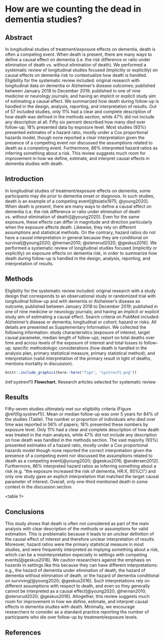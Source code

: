 # How are we counting the dead in dementia studies? {#chapter5}

\chaptermark{Counting the death}

\newpage

## Abstract

In longitudinal studies of treatment/exposure effects on dementia, death is often a competing event. When death is present, there are many ways to define a causal effect on dementia (i.e. the risk difference or ratio under elimination of death vs. without elimination of death). We performed a systematic review of longitudinal studies focused (implicitly or explicitly) on causal effects on dementia risk to contextualize how death is handled. Eligibility for the systematic review included: original research with longitudinal data on dementia or Alzheimer’s disease outcomes; published between January 2018 to December 2019; published in one of nine medicine or neurology journals; and having an implicit or explicit study aim of estimating a causal effect. We summarized how death during follow-up is handled in the design, analysis, reporting, and interpretation of results. Out of 57 included studies, only 11% had a clear and complete description of how death was defined in the methods section, while 47% did not include any description at all. Fifty six percent described how many died over follow-up; 18% presented data by exposure level. Most studies (93%) presented estimates of a hazard ratio, mostly under a Cox proportional hazards model, though none reported a clear interpretation given the presence of a competing event nor discussed the assumptions related to death as a competing event. Furthermore, 86% interpreted hazard ratios as inferring something about a risk. This review suggests much room for improvement in how we define, estimate, and interpret causal effects in dementia studies with death.

\newpage

## Introduction

In longitudinal studies of treatment/exposure effects on dementia, some participants may die prior to dementia onset or diagnosis. In such studies, death is an example of a competing event[@tsiatis1975; @young2020]. When death is present, there are many ways to define a causal effect on dementia (i.e. the risk difference or ratio under elimination of death vs. without elimination of death)[@young2020]. Even for the same exposure, these effects can differ in magnitude and direction particularly when the exposure affects death. Likewise, they rely on different assumptions and statistical methods. On the contrary, hazard ratios do not have a causal interpretation in general because they are conditional on survival[@young2020; @hernan2010; @stensrud2020; @geskus2016].  We performed a systematic review of longitudinal studies focused (implicitly or explicitly) on exposure effects on dementia risk, in order to summarize how death during follow-up is handled in the design, analysis, reporting, and interpretation of results.


## Methods

Eligibility for the systematic review included: original research with a study design that corresponds to an observational study or randomized trial with longitudinal follow-up and with dementia or Alzheimer’s disease as outcome; published between January 2018 to December 2019; published in one of nine medicine or neurology journals; and having an implicit or explicit study aim of estimating a causal effect. Search criteria on PubMed included: Alzheimer’s disease or dementia; longitudinal or cohort; hazard or risks. All details are presented as Supplementary Information. We collected the following information: study characteristics (exposure of interest, target causal parameter, median length of follow-up); report on total deaths over time and across levels of the exposure of interest and total losses to follow-up; specific methodologic considerations (how death is handled in the analysis plan, primary statistical measure, primary statistical method); and interpretation (valid interpretation of the primary result in light of deaths, mentions mortality in discussion).

```r
knitr::include_graphics(here::here("figs", "systrevf1.png"))
```

(ref:systrevf1) **Flowchart.** Research articles selected for systematic review

## Results

Fifty-seven studies ultimately met our eligibility criteria (Figure \@ref(fig:systrevf1)). Mean or median follow-up was over 5 years for 84% of the studies (Table). The number or proportion of individuals who died over time was reported in 56% of papers; 18% presented these numbers by exposure level. Only 11% had a clear and complete description of how death was treated in the main analysis, while 47% did not include any description on how death was handled in the methods section. The vast majority (93%) presented estimates of a hazard ratio, mostly under a Cox proportional hazards model though none reported the correct interpretation given the presence of a competing event nor discussed the assumptions related to death as a competing event[@young2020; @geskus2016; @andersen2012]. Furthermore, 86% interpreted hazard ratios as inferring something about a risk (e.g. “the exposure increased the risk of dementia, HR:X, 95%CI”) and only one study gave an explicit interpretation that matched the target causal parameter of interest. Overall, only one-third mentioned death in some context in the discussion section.

<table 1> 

## Conclusions

This study shows that death is often not considered as part of the main analysis with clear description of the methods or assumptions for valid estimation. This is problematic because it leads to an unclear definition of the causal effect of interest and therefore unclear interpretation of results. Moreover, hazard ratios were the primary statistical measure in most studies, and were frequently interpreted as implying something about a risk, which can be a misinterpretation especially in settings with competing events[@geskus2016]. We caution researchers against the emphasis on hazards in settings like this because they can have different interpretations: e.g., the hazard of dementia under elimination of death, the hazard of dementia without elimination of death, or the hazard of dementia conditional on surviving[@young2020; @geskus2016]. Such interpretations rely on different assumptions with respect to death, and even so they generally cannot be interpreted as a causal effect[@young2020; @hernan2010; @stensrud2020; @geskus2016]. Altogether, this review suggests much room for improvement in how we define, estimate, and interpret causal effects in dementia studies with death. Minimally, we encourage researchers to consider as a standard practice reporting the number of participants who die over follow-up by treatment/exposure levels. 

## References
